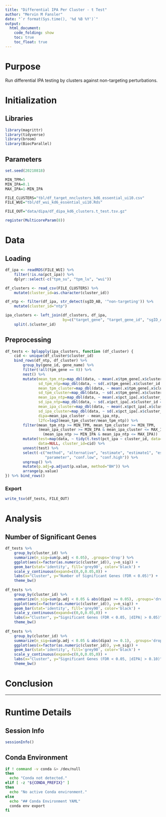 ```yaml
---
title: "Differential IPA Per Cluster - t Test"
author: "Mervin M Fansler"
date: "`r format(Sys.time(), '%d %B %Y')`"
output: 
  html_document: 
    code_folding: show
    toc: true
    toc_float: true
---
```


# Purpose

Run differential IPA testing by clusters against non-targeting perturbations.

# Initialization

## Libraries
```r
library(magrittr)
library(tidyverse)
library(broom)
library(BiocParallel)
```

## Parameters
```r
set.seed(20210818)

MIN_TPM=5
MIN_IPA=0.1
MAX_IPA=1-MIN_IPA

FILE_CLUSTERS="tbl/df_target_nnclusters_kd6_essential_ui10.csv"
FILE_WUI="tbl/df_wui_kd6_essential_ui10.Rds"

FILE_OUT="data/dipa/df_dipa_kd6_clusters.t_test.tsv.gz"

register(MulticoreParam(8))
```

# Data
## Loading
```r
df_ipa <- readRDS(FILE_WUI) %>%
    filter(!is.na(pct_ipa)) %>%
    dplyr::select(-c("tpm_su", "tpm_lu", "wui"))

df_clusters <- read_csv(FILE_CLUSTERS) %>%
    mutate(cluster_id=as.character(cluster_id))

df_ntp <- filter(df_ipa, str_detect(sgID_AB, '^non-targeting')) %>%
    mutate(cluster_id="ntp")

ipa_clusters <- left_join(df_clusters, df_ipa,
                          by=c("target_gene", "target_gene_id", "sgID_AB")) %>%
    split(.$cluster_id)
```

## Preprocessing
```r
df_tests <- bplapply(ipa_clusters, function (df_cluster) {
    cid <- unique(df_cluster$cluster_id)
    bind_rows(df_ntp, df_cluster) %>%
        group_by(gene_id, gene_name) %>%
        filter(!all(tpm_gene == 0)) %>%
        nest() %>%
        mutate(mean_tpm_ntp=map_dbl(data, ~ mean(.x$tpm_gene[.x$cluster_id == "ntp"])),
               sd_tpm_ntp=map_dbl(data, ~ sd(.x$tpm_gene[.x$cluster_id == "ntp"])),
               mean_tpm_cluster=map_dbl(data, ~ mean(.x$tpm_gene[.x$cluster_id != "ntp"])),
               sd_tpm_cluster=map_dbl(data, ~ sd(.x$tpm_gene[.x$cluster_id != "ntp"])),
               mean_ipa_ntp=map_dbl(data, ~ mean(.x$pct_ipa[.x$cluster_id == "ntp"])),
               sd_ipa_ntp=map_dbl(data, ~ sd(.x$pct_ipa[.x$cluster_id == "ntp"])),
               mean_ipa_cluster=map_dbl(data, ~ mean(.x$pct_ipa[.x$cluster_id != "ntp"])),
               sd_ipa_cluster=map_dbl(data, ~ sd(.x$pct_ipa[.x$cluster_id != "ntp"])),
               dipa=mean_ipa_cluster - mean_ipa_ntp,
               l2fc=log2(mean_tpm_cluster/mean_tpm_ntp)) %>%
        filter(mean_tpm_ntp >= MIN_TPM, mean_tpm_cluster >= MIN_TPM,
               (mean_ipa_cluster >= MIN_IPA & mean_ipa_cluster <= MAX_IPA) |
                 (mean_ipa_ntp >= MIN_IPA & mean_ipa_ntp <= MAX_IPA))  %>%
        mutate(test=map(data, ~ tidy(t.test(pct_ipa ~ cluster_id, data=.x))),
               data=NULL, cluster_id=cid) %>%
        unnest(test) %>%
        select(-c("method", "alternative", "estimate", "estimate1", "estimate2", 
                  "parameter", "conf.low", "conf.high")) %>%
        ungroup() %>%
        mutate(p.adj=p.adjust(p.value, method="BH")) %>%
        arrange(p.value)
}) %>% bind_rows()
```

### Export
```r
write_tsv(df_tests, FILE_OUT)
```

# Analysis

## Number of Significant Genes

```r
df_tests %>%
    group_by(cluster_id) %>%
    summarize(n_sig=sum(p.adj < 0.05), .groups='drop') %>%
    ggplot(aes(x=factor(as.numeric(cluster_id)), y=n_sig)) +
    geom_bar(stat='identity', fill='grey90', color='black') +
    scale_y_continuous(expand=c(0,0,0.05,0)) +
    labs(x="Cluster", y="Number of Significant Genes (FDR < 0.05)") +
    theme_bw()
    
df_tests %>%
    group_by(cluster_id) %>%
    summarize(n_sig=sum(p.adj < 0.05 & abs(dipa) >= 0.05), .groups='drop') %>%
    ggplot(aes(x=factor(as.numeric(cluster_id)), y=n_sig)) +
    geom_bar(stat='identity', fill='grey90', color='black') +
    scale_y_continuous(expand=c(0,0,0.05,0)) +
    labs(x="Cluster", y="Significant Genes (FDR < 0.05, |dIPA| > 0.05)") +
    theme_bw()
    
df_tests %>%
    group_by(cluster_id) %>%
    summarize(n_sig=sum(p.adj < 0.05 & abs(dipa) >= 0.1), .groups='drop') %>%
    ggplot(aes(x=factor(as.numeric(cluster_id)), y=n_sig)) +
    geom_bar(stat='identity', fill='grey90', color='black') +
    scale_y_continuous(expand=c(0,0,0.05,0)) +
    labs(x="Cluster", y="Significant Genes (FDR < 0.05, |dIPA| > 0.10)") +
    theme_bw()
```

# Conclusion

<!--
What was found?
Clearly state conclusions.
Was there anything unexpected?
Are there unanswered questions?
What should be worked on next?
-->

---

# Runtime Details
## Session Info
```r
sessionInfo()
```

## Conda Environment
```bash
if ! command -v conda &> /dev/null
then
  echo "Conda not detected."
elif [ -z "${CONDA_PREFIX}" ]
then
  echo "No active Conda environment."
else
  echo "## Conda Environment YAML"
  conda env export
fi
```
